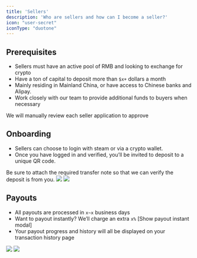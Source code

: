 ```yaml
---
title: 'Sellers'
description: 'Who are sellers and how can I become a seller?'
icon: "user-secret"
iconType: "duotone"
---
```


## Prerequisites

- Sellers must have an active pool of RMB and looking to exchange for crypto
- Have a ton of capital to deposit more than `$x+` dollars a month
- Mainly residing in Mainland China, or have access to Chinese banks and Alipay.
- Work closely with our team to provide additional funds to buyers when necessary
<Info>
We will manually review each seller application to approve
</Info>

## Onboarding

- Sellers can choose to login with steam or via a crypto wallet.
- Once you have logged in and verified, you’ll be invited to deposit to a unique QR code. 
<Tip>
Be sure to attach the required transfer note so that we can verify the deposit is from you.
</Tip>

<Frame>
  <img className="block dark:hidden rounded-md" src="/images/howitworks5.png" />
  <img className="hidden dark:block rounded-md" src="/images/howitworks5.png" />
</Frame>

## Payouts

- All payouts are processed in `x~x` business days
- Want to payout instantly? We’ll charge an extra `x%`
[Show payout instant modal]
- Your payout progress and history will all be displayed on your transaction history page

<Frame>
  <img className="block dark:hidden rounded-md" src="/images/howitworks6.png" />
  <img className="hidden dark:block rounded-md" src="/images/howitworks6.png" />
</Frame>